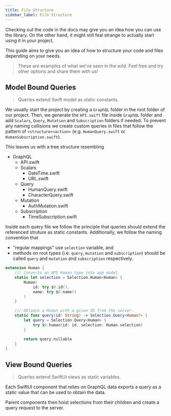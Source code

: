 ```yaml
---
title: File Structure
sidebar_label: File Structure
---
```


Checking out the code in the docs may give you an idea how you can use the library. On the other hand, it might still feal strange to actually start using it in your project.

This guide aims to give you an idea of how to structure your code and files depending on your needs.

> These are examples of what we've seen in the wild. Feel free and try other options and share them with us!

## Model Bound Queries

> Queries extend Swift model as static constants.

We usually start the project by creating a `GraphQL` folder in the root folder of our project. Then, we generate the `API.swift` file inside `GraphQL` folder and add `Scalars`, `Query`, `Mutation` and `Subscription` folders if needed. To prevent any naming collisions we create custom queries in files that follow the pattern of `<structure><action>` (e.g. `HumanQuery.swift` or `HumanSubscription.swift`).

This leaves us with a tree structure resembling

- GraphQL
  - API.swift
  - Scalars
    - DateTime.swift
    - URL.swift
  - Query
    - HumanQuery.swift
    - CharacterQuery.swift
  - Mutation
    - AuthMutation.swift
  - Subscription
    - TimeSubscription.swift

Inside each query file we follow the principle that queries should extend the referenced struture as static constants. Additionally, we follow the naming convention that

- "regular mappings" use `selection` variable, and
- methods on root types (i.e. `query`, `mutation` and `subscription`) should be called `query` and `mutation` and `subscription` respectively.

```swift
extension Human {
	/// Converts an API Human type into app model.
	static let selection = Selection.Human<Human> {
		Human(
			id: try $0.id(),
			name: try $0.name()
		)
	}

	/// Obtains a Human with a given ID from the server.
	static func query(id: String) -> Selection.Query<Human?> {
		let query = Selection.Query<Human> {
			try $0.human(id: id, selection: Human.selection)
		}

		return query.nullable
	}
}
```

## View Bound Queries

> Queries extend SwiftUI views as static variables.

Each SwiftUI component that relies on GraphQL data exports a query as a static value that can be used to obtain the data.

Parent components then hoist selections from their children and create a query request to the server.
